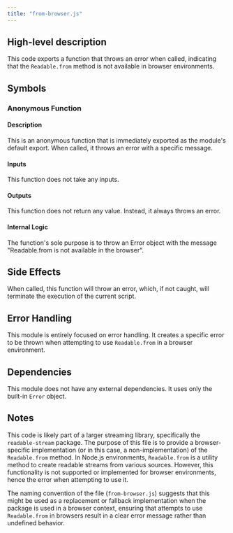 ```yaml
---
title: "from-browser.js"
---
```


## High-level description
This code exports a function that throws an error when called, indicating that the `Readable.from` method is not available in browser environments.

## Symbols

### Anonymous Function
#### Description
This is an anonymous function that is immediately exported as the module's default export. When called, it throws an error with a specific message.

#### Inputs
This function does not take any inputs.

#### Outputs
This function does not return any value. Instead, it always throws an error.

#### Internal Logic
The function's sole purpose is to throw an Error object with the message "Readable.from is not available in the browser".

## Side Effects
When called, this function will throw an error, which, if not caught, will terminate the execution of the current script.

## Error Handling
This module is entirely focused on error handling. It creates a specific error to be thrown when attempting to use `Readable.from` in a browser environment.

## Dependencies
This module does not have any external dependencies. It uses only the built-in `Error` object.

## Notes
This code is likely part of a larger streaming library, specifically the `readable-stream` package. The purpose of this file is to provide a browser-specific implementation (or in this case, a non-implementation) of the `Readable.from` method. In Node.js environments, `Readable.from` is a utility method to create readable streams from various sources. However, this functionality is not supported or implemented for browser environments, hence the error when attempting to use it.

The naming convention of the file (`from-browser.js`) suggests that this might be used as a replacement or fallback implementation when the package is used in a browser context, ensuring that attempts to use `Readable.from` in browsers result in a clear error message rather than undefined behavior.